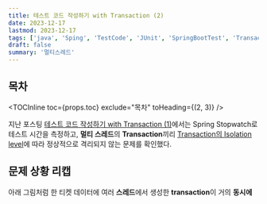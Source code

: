 ```yaml
---
title: 테스트 코드 작성하기 with Transaction (2)
date: 2023-12-17
lastmod: 2023-12-17
tags: ['java', 'Sping', 'TestCode', 'JUnit', 'SpringBootTest', 'Transaction', 'multi-thread']
draft: false
summary: '멀티스레드'
---
```


## 목차

<TOCInline toc={props.toc} exclude="목차" toHeading={(2, 3)} />

지난 포스팅 [테스트 코드 작성하기 with Transaction (1)](/blog/)에서는 Spring Stopwatch로 테스트 시간을 측정하고,
**멀티 스레드**의 **Transaction**끼리 [Transaction의 Isolation level](/blog/db/transaction-isolation)에 따라 정상적으로 격리되지 않는 문제를 확인했다.

## 문제 상황 리캡

아래 그림처럼 한 티켓 데이터에 여러 **스레드**에서 생성한 **transaction**이 거의 **동시에**
